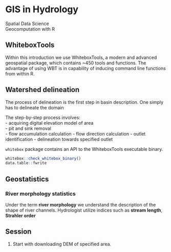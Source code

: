 # GIS in Hydrology

Spatial Data Science\    
Geocomputation with R

## WhiteboxTools

Within this introduction we use WhiteboxTools, a modern and advanced geospatial package, which contains \~450 tools and functions. The advantage of using WBT is in capability of inducing command line functions from within R.

## Watershed delineation

The process of delineation is the first step in basin description. One simply has to delineate the domain

The step-by-step process involves:\
- acquiring digital elevation model of area\
- pit and sink removal\
- flow accumulation calculation - flow direction calculation - outlet identification - delineation towards specified outlet

`whitebox` package contains an API to the WhiteboxTools executable binary.


```r
whitebox::check_whitebox_binary()
data.table::fwrite
```


## Geostatistics

### River morphology statistics

Under the term **river morphology** we understand the description of the shape of river channels. Hydrologist utilize indices such as **stream length**, **Strahler order**

## Session

1.  Start with downloading DEM of specified area.
